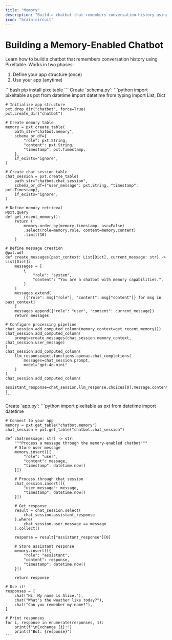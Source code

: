 ```yaml
---
title: "Memory"
description: "Build a chatbot that remembers conversation history using Pixeltable"
icon: "brain-circuit"
---
```


# Building a Memory-Enabled Chatbot

Learn how to build a chatbot that remembers conversation history using Pixeltable. Works in two phases:
1. Define your app structure (once)
2. Use your app (anytime)

<Steps>
  <Step title="Install Dependencies">
    ```bash
    pip install pixeltable
    ```
  </Step>

  <Step title="Define Your App Structure" icon="table">
    Create `schema.py`:
    ```python
    import pixeltable as pxt
    from datetime import datetime
    from typing import List, Dict

    # Initialize app structure
    pxt.drop_dir("chatbot", force=True)
    pxt.create_dir("chatbot")

    # Create memory table
    memory = pxt.create_table(
        path_str="chatbot.memory",
        schema_or_df={
            "role": pxt.String,
            "content": pxt.String,
            "timestamp": pxt.Timestamp,
        },
        if_exists="ignore",
    )

    # Create chat session table
    chat_session = pxt.create_table(
        path_str="chatbot.chat_session",
        schema_or_df={"user_message": pxt.String, "timestamp": pxt.Timestamp},
        if_exists="ignore",
    )

    # Define memory retrieval
    @pxt.query
    def get_recent_memory():
        return (
            memory.order_by(memory.timestamp, asc=False)
            .select(role=memory.role, content=memory.content)
            .limit(10)
        )

    # Define message creation
    @pxt.udf
    def create_messages(past_context: List[Dict], current_message: str) -> List[Dict]:
        messages = [
            {
                "role": "system",
                "content": "You are a chatbot with memory capabilities.",
            }
        ]
        messages.extend(
            [{"role": msg["role"], "content": msg["content"]} for msg in past_context]
        )
        messages.append({"role": "user", "content": current_message})
        return messages

    # Configure processing pipeline
    chat_session.add_computed_column(memory_context=get_recent_memory())
    chat_session.add_computed_column(
        prompt=create_messages(chat_session.memory_context, chat_session.user_message)
    )
    chat_session.add_computed_column(
        llm_response=pxt.functions.openai.chat_completions(
            messages=chat_session.prompt,
            model="gpt-4o-mini"
        )
    )
    chat_session.add_computed_column(
        assistant_response=chat_session.llm_response.choices[0].message.content
    )
    ```
  </Step>

  <Step title="Use Your App" icon="play">
    Create `app.py`:
    ```python
    import pixeltable as pxt
    from datetime import datetime

    # Connect to your app
    memory = pxt.get_table("chatbot.memory")
    chat_session = pxt.get_table("chatbot.chat_session")

    def chat(message: str) -> str:
        """Process a message through the memory-enabled chatbot"""
        # Store user message
        memory.insert([{
            "role": "user",
            "content": message,
            "timestamp": datetime.now()
        }])

        # Process through chat session
        chat_session.insert([{
            "user_message": message,
            "timestamp": datetime.now()
        }])

        # Get response
        result = chat_session.select(
            chat_session.assistant_response
        ).where(
            chat_session.user_message == message
        ).collect()
        
        response = result["assistant_response"][0]

        # Store assistant response
        memory.insert([{
            "role": "assistant",
            "content": response,
            "timestamp": datetime.now()
        }])

        return response

    # Use it!
    responses = [
        chat("Hi! My name is Alice."),
        chat("What's the weather like today?"),
        chat("Can you remember my name?"),
    ]

    # Print responses
    for i, response in enumerate(responses, 1):
        print(f"\nExchange {i}:")
        print(f"Bot: {response}")
    ```
  </Step>
</Steps>
